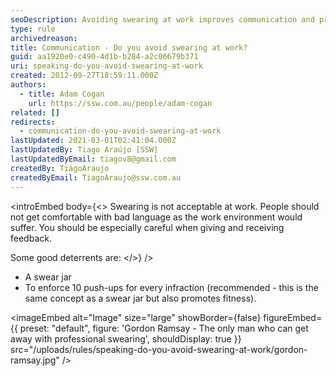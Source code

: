 ```yaml
---
seoDescription: Avoiding swearing at work improves communication and productivity, making it essential to maintain a professional environment.
type: rule
archivedreason:
title: Communication - Do you avoid swearing at work?
guid: aa1920e0-c490-4d1b-b284-a2c06679b371
uri: speaking-do-you-avoid-swearing-at-work
created: 2012-09-27T18:59:11.000Z
authors:
  - title: Adam Cogan
    url: https://ssw.com.au/people/adam-cogan
related: []
redirects:
  - communication-do-you-avoid-swearing-at-work
lastUpdated: 2021-03-01T02:41:04.000Z
lastUpdatedBy: Tiago Araújo [SSW]
lastUpdatedByEmail: tiagov8@gmail.com
createdBy: TiagoAraujo
createdByEmail: TiagoAraujo@ssw.com.au
---
```


<introEmbed
  body={<>
Swearing is not acceptable at work. People should not get comfortable with bad language as the work environment would suffer. You should be especially careful when giving and receiving feedback.

Some good deterrents are:
  </>}
/>
- A swear jar
- To enforce 10 push-ups for every infraction (recommended - this is the same concept as a swear jar but also promotes fitness).


<imageEmbed
  alt="Image"
  size="large"
  showBorder={false}
  figureEmbed={{
    preset: "default",
    figure: 'Gordon Ramsay - The only man who can get away with professional swearing',
    shouldDisplay: true
  }}
  src="/uploads/rules/speaking-do-you-avoid-swearing-at-work/gordon-ramsay.jpg"
/>
